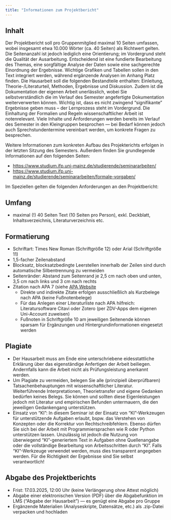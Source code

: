 ```yaml
---
title: "Informationen zum Projektbericht"
---
```


## Inhalt

Der Projektbericht soll pro Gruppenmitglied maximal 10 Seiten umfassen, wobei insgesamt etwa 10.000 Wörter (ca. 40 Seiten) als Richtwert gelten. Die Seitenanzahl ist jedoch lediglich eine Orientierung; im Vordergrund steht die Qualität der Ausarbeitung. Entscheidend ist eine fundierte Bearbeitung des Themas, eine sorgfältige Analyse der Daten sowie eine sachgerechte Einordnung der Ergebnisse. Wichtige Grafiken und Tabellen sollen in den Text integriert werden, während ergänzende Analysen im Anhang Platz finden. Die Hausarbeit soll die folgenden Bestandteile enthalten: Einleitung, Theorie-/Literaturteil, Methoden, Ergebnisse und Diskussion. Zudem ist die Dokumentation der eigenen Arbeit unerlässlich, wobei Sie selbstverständlich die im Verlauf des Semester angefertigte Dokumentation weiterverwerten können. Wichtig ist, dass es nicht zwingend "signifikante" Ergebnisse geben muss – der Lernprozess steht im Vordergrund. Die Einhaltung der Formalien und Regeln wissenschaftlicher Arbeit ist notenrelevant. Viele Inhalte und Anforderungen werden bereits im Verlauf des Semester in den Kleingruppen besprochen — bei Bedarf können jedoch auch Sprechstundentermine vereinbart werden, um konkrete Fragen zu besprechen.


Weitere Informationen zum konkreten Aufbau des Projekterichts erfolgen in der letzten Sitzung des Semesters. Außerdem finden Sie grundlegende Informationen auf den folgenden Seiten:

- <https://www.studium.ifp.uni-mainz.de/studierende/seminararbeiten/>
- <https://www.studium.ifp.uni-mainz.de/studierende/seminararbeiten/formale-vorgaben/>

Im Speziellen gelten die folgenden Anforderungen an den Projektbericht:

## Umfang

- maximal (!) 40 Seiten Text (10 Seiten pro Person), exkl. Deckblatt, Inhaltsverzeichnis, Literaturverzeichnis etc.

## Formatierung

- Schriftart: Times New Roman (Schriftgröße 12) oder Arial (Schriftgröße 11)
- 1,5-facher Zeilenabstand
- Blocksatz, blocksatzbedingte Leerstellen innerhalb der Zeilen sind durch automatische Silbentrennung zu vermeiden
- Seitenränder: Abstand zum Seitenrand je 2,5 cm nach oben und unten, 3,5 cm nach links und 3 cm nach rechts
- Zitation nach APA 7 (siehe [APA Website](https://www.apastyle.org)
  - Direkte und indirekte Zitate erfolgen ausschließlich als Kurzbelege nach APA (keine Fußnotenbelege)
  - Für das Anlegen einer Literaturliste nach APA hilfreich: Literatursoftware Citavi oder Zotero (per ZDV-Apps dem eigenen Uni-Account zuweisen)
  - Fußnoten in Schriftgröße 10 am jeweiligen Seitenende können sparsam für Ergänzungen und Hintergrundinformationen eingesetzt werden

## Plagiate

- Der Hausarbeit muss am Ende eine unterschriebene eidesstattliche Erklärung über das eigenständige Anfertigen der Arbeit beiliegen. Andernfalls kann die Arbeit nicht als Prüfungsleistung anerkannt werden.
- Um Plagiate zu vermeiden, belegen Sie alle (prinzipiell überprüfbaren) Tatsachenbehauptungen mit wissenschaftlicher Literatur. Weiterführende Interpretationen, Theorietransfer und eigene Gedanken bedürfen keines Belegs. Sie können und sollten diese Eigenleistungen jedoch mit Literatur und empirischen Befunden untermauern, die den jeweiligen Gedankengang unterstützen.
- Einsatz von "KI": In diesem Seminar ist der Einsatz von "KI"-Werkzeugen für unterstützende Aufgaben erlaubt, bspw. das Verstehen von Konzepten oder die Korrektur von Rechtschreibfehlern. Ebenso dürfen Sie sich bei der Arbeit mit Programmiersprachen wie R oder Python unterstützen lassen. Unzulässig ist jedoch die Nutzung von überwiegend "KI"-generiertem Text in Aufgaben ohne Quellenangabe oder die vollständige Bearbeitung von Arbeitsschritten durch "KI". Falls "KI"-Werkzeuge verwendet werden, muss dies transparent angegeben werden. Für die Richtigkeit der Ergebnisse sind Sie selbst verantwortlich!

## Abgabe des Projektberichts

- Frist: 17.03.2025, 12:00 Uhr (keine Verlängerung ohne Attest möglich)
- Abgabe einer elektronischen Version (PDF) über die Abgabefunktion im LMS ("Abgabe der Hausarbeit") — es genügt eine Abgabe pro Gruppe
- Ergänzende Materialien (Analyseskripte, Datensätze, etc.) als .zip-Datei verpacken und hochladen